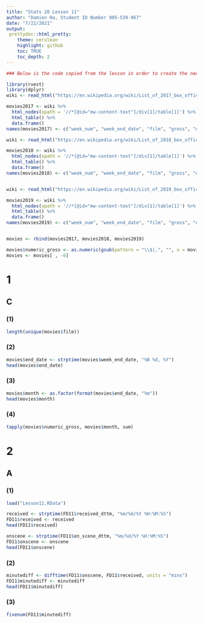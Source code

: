 ```yaml
---
title: "Stats 20 Lesson 11"
author: "Damien Ha, Student ID Number 905-539-967"
date: "7/22/2021"
output: 
 prettydoc::html_pretty:
    theme: cerulean
    highlight: github
    toc: TRUE
    toc_depth: 2
---
```


```r
### Below is the code copied from the lesson in order to create the needed data
```

```r
library(rvest)
library(dplyr)
wiki <- read_html("https://en.wikipedia.org/wiki/List_of_2017_box_office_number-one_films_in_the_United_States")

movies2017 <- wiki %>% 
  html_nodes(xpath = '//*[@id="mw-content-text"]/div[1]/table[1]') %>%
  html_table() %>%
  data.frame()
names(movies2017) <- c("week_num", "week_end_date", "film", "gross", "notes", "refs")

wiki <- read_html("https://en.wikipedia.org/wiki/List_of_2018_box_office_number-one_films_in_the_United_States")

movies2018 <- wiki %>% 
  html_nodes(xpath = '//*[@id="mw-content-text"]/div[1]/table[1]') %>%
  html_table() %>%
  data.frame()
names(movies2018) <- c("week_num", "week_end_date", "film", "gross", "notes", "refs")


wiki <- read_html("https://en.wikipedia.org/wiki/List_of_2019_box_office_number-one_films_in_the_United_States")

movies2019 <- wiki %>% 
  html_nodes(xpath = '//*[@id="mw-content-text"]/div[1]/table[1]') %>%
  html_table() %>%
  data.frame()
names(movies2019) <- c("week_num", "week_end_date", "film", "gross", "notes", "refs")


movies <- rbind(movies2017, movies2018, movies2019)

movies$numeric_gross <- as.numeric(gsub(pattern = "\\$|,", "", x = movies$gross))
movies <- movies[ , -6]

```





# 1
## C
### (1)
```r

length(unique(movies$film))

```

### (2)
```r

movies$end_date <- strptime(movies$week_end_date, "%B %d, %Y")
head(movies$end_date)

```

### (3)
```r

movies$month <- as.factor(format(movies$end_date, "%m"))
head(movies$month)

```

### (4)
```r

tapply(movies$numeric_gross, movies$month, sum)

```





# 2
## A
### (1)
```r

load("Lesson11.RData")

received <- strptime(FD11$received_dttm, "%m/%d/%Y %H:%M:%S")
FD11$received <- received
head(FD11$received)

onscene <- strptime(FD11$on_scene_dttm, "%m/%d/%Y %H:%M:%S")
FD11$onscene <- onscene
head(FD11$onscene)

```

### (2)
```r

minutediff <- difftime(FD11$onscene, FD11$received, units = "mins")
FD11$minutediff <- minutediff
head(FD11$minutediff)

```

### (3)
```r

fivenum(FD11$minutediff)

```





